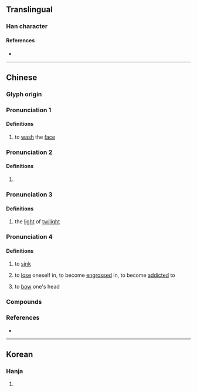 {{character info}}
{{also|沫}}
==Translingual==

===Han character===
{{Han char|rn=85|rad=水|as=05|sn=8|four=35190|canj=EJD|ids=⿰氵未}}

====References====
* {{Han ref|kx=0612.140|dkj=17236|dj=1006.020|hdz=31578.010|uh=6CAC|ud=27820|bh=AA7A|bd=43642}}

----

==Chinese==

===Glyph origin===
{{Han etym}}

<!--
|c=mui6
-->{{attention|zh}}

===Pronunciation 1===
{{zh-forms|alt=頮,湏,靧}}
{{zh-pron
|m=huì
|oc=2
|cat=v
}}

====Definitions====
{{zh-hanzi}}

# {{lb|zh|classical}} to [[wash]] the [[face]]

===Pronunciation 2===
{{zh-forms}}
{{zh-pron
|m=Mèi
|mc=y
|oc=3+1
|cat=pn
}}

====Definitions====
{{zh-hanzi}}

# {{rfdef|zh}}

===Pronunciation 3===
{{zh-forms}}
{{zh-pron
|m=mèi
|cat=
}}

====Definitions====
{{zh-hanzi}}

# {{zh-obsolete}} the [[light]] of [[twilight]]


===Pronunciation 4===
{{zh-forms|alt=汆}}

{{zh-pron
|md=mê
|mn=bī
}}

====Definitions====

# {{lb|zh|Min Nan|Min Dong}} to [[sink]]
# {{lb|zh|Min Nan|Min Dong}} to [[lose]] oneself in, to become [[engrossed]] in, to become [[addicted]] to
# {{lb|zh|Min Dong}} to [[bow]] one's head



===Compounds===
{{zh-der|沬血|洿沬|沬水|沬頭溜}}

===References===
* {{R:twedu|B02050}}


----

==Korean==

===Hanja===
{{ko-hanja|hangeul=매|eumhun=|rv=mae|mr=mae|y=may}}

# {{rfdef|ko|sort=水05}}